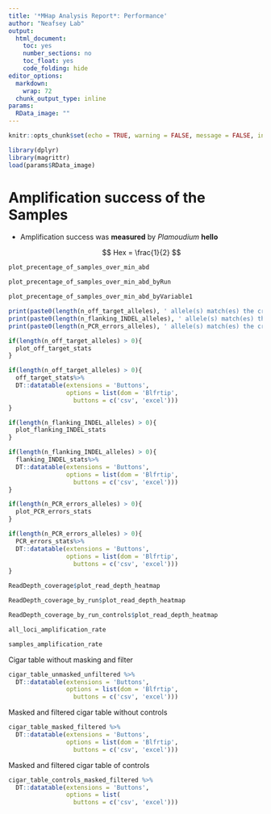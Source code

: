 ```yaml
---
title: '*MHap Analysis Report*: Performance'
author: "Neafsey Lab"
output:
  html_document:
    toc: yes
    number_sections: no
    toc_float: yes
    code_folding: hide
editor_options:
  markdown:
    wrap: 72
  chunk_output_type: inline
params:
  RData_image: ""
---
```


```r
knitr::opts_chunk$set(echo = TRUE, warning = FALSE, message = FALSE, include = TRUE)
```

```r
library(dplyr)
library(magrittr)
load(params$RData_image)

```

# Amplification success of the Samples

-   Amplification success was **measured** by *Plamoudium* **hello**

    $$
    Hex = \frac{1}{2}
    $$

```r
plot_precentage_of_samples_over_min_abd
```

```r
plot_precentage_of_samples_over_min_abd_byRun
```

```r
plot_precentage_of_samples_over_min_abd_byVariable1
```

```r

print(paste0(length(n_off_target_alleles), ' allele(s) match(es) the criteria to define off-target products'))
print(paste0(length(n_flanking_INDEL_alleles), ' allele(s) match(es) the criteria to identify products with flanking INDELs'))
print(paste0(length(n_PCR_errors_alleles), ' allele(s) match(es) the criteria to identify PCR_errors'))
```

```r

if(length(n_off_target_alleles) > 0){
  plot_off_target_stats
}

```

```r

if(length(n_off_target_alleles) > 0){
  off_target_stats%>%
  DT::datatable(extensions = 'Buttons',
                options = list(dom = 'Blfrtip',
                  buttons = c('csv', 'excel')))
}

```

```r

if(length(n_flanking_INDEL_alleles) > 0){
  plot_flanking_INDEL_stats
}

```

```r

if(length(n_flanking_INDEL_alleles) > 0){
  flanking_INDEL_stats%>%
  DT::datatable(extensions = 'Buttons',
                options = list(dom = 'Blfrtip',
                  buttons = c('csv', 'excel')))
}

```

```r

if(length(n_PCR_errors_alleles) > 0){
  plot_PCR_errors_stats
}

```

```r

if(length(n_PCR_errors_alleles) > 0){
  PCR_errors_stats%>%
  DT::datatable(extensions = 'Buttons',
                options = list(dom = 'Blfrtip',
                  buttons = c('csv', 'excel')))
}

```

```r

ReadDepth_coverage$plot_read_depth_heatmap

```

```r

ReadDepth_coverage_by_run$plot_read_depth_heatmap

```

```r

ReadDepth_coverage_by_run_controls$plot_read_depth_heatmap

```

```r

all_loci_amplification_rate

```

```r

samples_amplification_rate

```

Cigar table without masking and filter

```r
cigar_table_unmasked_unfiltered %>%
  DT::datatable(extensions = 'Buttons',
                options = list(dom = 'Blfrtip',
                  buttons = c('csv', 'excel')))
```

Masked and filtered cigar table without controls

```r
cigar_table_masked_filtered %>%
  DT::datatable(extensions = 'Buttons',
                options = list(dom = 'Blfrtip',
                  buttons = c('csv', 'excel')))
```

Masked and filtered cigar table of controls

```r
cigar_table_controls_masked_filtered %>%
  DT::datatable(extensions = 'Buttons',
                options = list(
                  buttons = c('csv', 'excel')))
```
